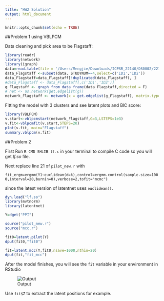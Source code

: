 ```yaml
---
title: "HW2 Solution"
output: html_document
---
```


```r
knitr::opts_chunk$set(echo = TRUE)
```

##Problem 1 using VBLPCM

Data cleaning and pick area to be Flagstaff:

```r
library(readr)
library(network)
library(igraph)
data=read.table(file = '/Users/Mengjie/Downloads/ICPSR_22140/DS0002/22140-0002-Data.tsv', sep = '\t', header = TRUE,fill=TRUE)
data_Flagstaff <-subset(data, STUDYNUM==4,select=c('ID1','ID2'))
data_Flagstaff=data_Flagstaff[!duplicated(data_Flagstaff), ]
#data_Flagstaff <- data_Flagstaff[,c('ID1','ID2')]
g_Flagstaff <- graph_from_data_frame(data_Flagstaff,directed = F)
# net <- as.network(get.edgelist(g))
network_Flagstaff <- network(x = get.edgelist(g_Flagstaff), matrix.type="edgelist", directed=FALSE)
```

Fitting the model with 3 clusters and see latent plots and BIC score:

```r
library(VBLPCM)
v.start<-vblpcmstart(network_Flagstaff,G=3,LSTEPS=1e3)
v.fit<-vblpcmfit(v.start,STEPS=20)
plot(v.fit, main="Flagstaff")
summary.vblpcm(v.fit)
```

##Problem 2

First Run `R CMD SHLIB lf.c` in your terminal to compile C code so you will get *lf.so* file.

Next replace line 21 of `pilot_new.r` with 

`fit_ergm=ergmm(Y1~euclidean(d=k),control=ergmm.control(sample.size=1000,interval=20,burnin=0),verbose=2,tofit="mcmc")`

since the latest version of latentnet uses `euclidean()`.

```r
dyn.load("lf.so")
library(mvtnorm)
library(latentnet)

Y=dget("PPI")

source("pilot_new.r")
source("mcc.r")

fit0=latent.pilot(Y)
dput(fit0,"fit0")

fit=latent.mcc(Y,fit0,nsave=1000,nthin=20)
dput(fit,"fit_mcc")
```

After the model finishes, you will see the `fit` variable in your environment in RStudio

![Output](output.png)

Use `fit$Z` to extract the latent positions for example.



